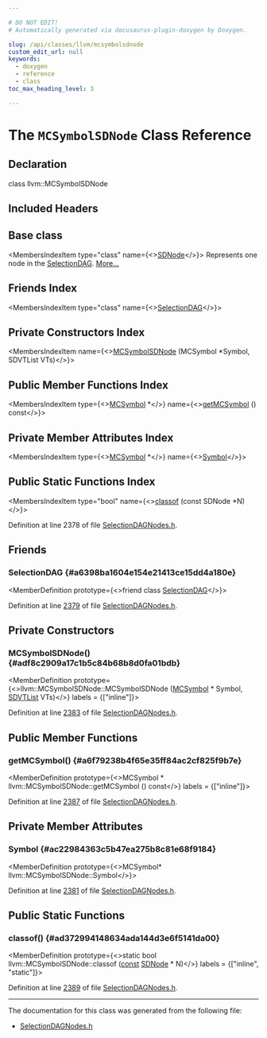 ```yaml
---

# DO NOT EDIT!
# Automatically generated via docusaurus-plugin-doxygen by Doxygen.

slug: /api/classes/llvm/mcsymbolsdnode
custom_edit_url: null
keywords:
  - doxygen
  - reference
  - class
toc_max_heading_level: 3

---
```





# The `MCSymbolSDNode` Class Reference

<DoxygenPage pluginConfig={pluginConfig}>



## Declaration

<CodeBlock>class llvm::MCSymbolSDNode</CodeBlock>

## Included Headers

<IncludesList>
<IncludesListItem
  filePath="llvm/CodeGen/SelectionDAGNodes.h"
  permalink="/docs/api/files/include/include/llvm/include/llvm/codegen/selectiondagnodes-h"
  isLocal="true" />
</IncludesList>

## Base class

<MembersIndex>

<MembersIndexItem
  type="class"
  name={<><a href="/docs/api/classes/llvm/sdnode">SDNode</a></>}>
Represents one node in the <a href="/docs/api/classes/llvm/selectiondag">SelectionDAG</a>. <a href="/docs/api/classes/llvm/sdnode/#details">More...</a>
</MembersIndexItem>

</MembersIndex>

## Friends Index

<MembersIndex>

<MembersIndexItem
  type="class"
  name={<><a href="#a6398ba1604e154e21413ce15dd4a180e">SelectionDAG</a></>}>
</MembersIndexItem>

</MembersIndex>

## Private Constructors Index

<MembersIndex>

<MembersIndexItem
  name={<><a href="#adf8c2909a17c1b5c84b68b8d0fa01bdb">MCSymbolSDNode</a> (MCSymbol &#42;Symbol, SDVTList VTs)</>}>
</MembersIndexItem>

</MembersIndex>

## Public Member Functions Index

<MembersIndex>

<MembersIndexItem
  type={<><a href="/docs/api/classes/llvm/mcsymbol">MCSymbol</a> &#42;</>}
  name={<><a href="#a6f79238b4f65e35ff84ac2cf825f9b7e">getMCSymbol</a> () const</>}>
</MembersIndexItem>

</MembersIndex>

## Private Member Attributes Index

<MembersIndex>

<MembersIndexItem
  type={<><a href="/docs/api/classes/llvm/mcsymbol">MCSymbol</a> &#42;</>}
  name={<><a href="#ac22984363c5b47ea275b8c81e68f9184">Symbol</a></>}>
</MembersIndexItem>

</MembersIndex>

## Public Static Functions Index

<MembersIndex>

<MembersIndexItem
  type="bool"
  name={<><a href="#ad372994148634ada144d3e6f5141da00">classof</a> (const SDNode &#42;N)</>}>
</MembersIndexItem>

</MembersIndex>


Definition at line 2378 of file <a href="/docs/api/files/include/include/llvm/include/llvm/codegen/selectiondagnodes-h">SelectionDAGNodes.h</a>.

<SectionDefinition>

## Friends

### SelectionDAG {#a6398ba1604e154e21413ce15dd4a180e}

<MemberDefinition
  prototype={<>friend class <a href="/docs/api/classes/llvm/selectiondag">SelectionDAG</a></>}>

Definition at line <a href="/docs/api/files/include/include/llvm/include/llvm/codegen/selectiondagnodes-h/#l02379">2379</a> of file <a href="/docs/api/files/include/include/llvm/include/llvm/codegen/selectiondagnodes-h">SelectionDAGNodes.h</a>.
</MemberDefinition>

</SectionDefinition>

<SectionDefinition>

## Private Constructors

### MCSymbolSDNode() {#adf8c2909a17c1b5c84b68b8d0fa01bdb}

<MemberDefinition
  prototype={<>llvm::MCSymbolSDNode::MCSymbolSDNode (<a href="/docs/api/classes/llvm/mcsymbol">MCSymbol</a> &#42; Symbol, <a href="/docs/api/structs/llvm/sdvtlist">SDVTList</a> VTs)</>}
  labels = {["inline"]}>

Definition at line <a href="/docs/api/files/include/include/llvm/include/llvm/codegen/selectiondagnodes-h/#l02383">2383</a> of file <a href="/docs/api/files/include/include/llvm/include/llvm/codegen/selectiondagnodes-h">SelectionDAGNodes.h</a>.
</MemberDefinition>

</SectionDefinition>

<SectionDefinition>

## Public Member Functions

### getMCSymbol() {#a6f79238b4f65e35ff84ac2cf825f9b7e}

<MemberDefinition
  prototype={<>MCSymbol &#42; llvm::MCSymbolSDNode::getMCSymbol () const</>}
  labels = {["inline"]}>

Definition at line <a href="/docs/api/files/include/include/llvm/include/llvm/codegen/selectiondagnodes-h/#l02387">2387</a> of file <a href="/docs/api/files/include/include/llvm/include/llvm/codegen/selectiondagnodes-h">SelectionDAGNodes.h</a>.
</MemberDefinition>

</SectionDefinition>

<SectionDefinition>

## Private Member Attributes

### Symbol {#ac22984363c5b47ea275b8c81e68f9184}

<MemberDefinition
  prototype={<>MCSymbol&#42; llvm::MCSymbolSDNode::Symbol</>}>

Definition at line <a href="/docs/api/files/include/include/llvm/include/llvm/codegen/selectiondagnodes-h/#l02381">2381</a> of file <a href="/docs/api/files/include/include/llvm/include/llvm/codegen/selectiondagnodes-h">SelectionDAGNodes.h</a>.
</MemberDefinition>

</SectionDefinition>

<SectionDefinition>

## Public Static Functions

### classof() {#ad372994148634ada144d3e6f5141da00}

<MemberDefinition
  prototype={<>static bool llvm::MCSymbolSDNode::classof (<a href="/docs/api/files/lib/lib/target/lib/target/aarch64/aarch64promoteconstant-cpp/#a90f8350fecae261c25be85d38b451bff">const</a> <a href="/docs/api/classes/llvm/sdnode">SDNode</a> &#42; N)</>}
  labels = {["inline", "static"]}>

Definition at line <a href="/docs/api/files/include/include/llvm/include/llvm/codegen/selectiondagnodes-h/#l02389">2389</a> of file <a href="/docs/api/files/include/include/llvm/include/llvm/codegen/selectiondagnodes-h">SelectionDAGNodes.h</a>.
</MemberDefinition>

</SectionDefinition>

<hr/>

The documentation for this class was generated from the following file:

<ul>
<li><a href="/docs/api/files/include/include/llvm/include/llvm/codegen/selectiondagnodes-h">SelectionDAGNodes.h</a></li>
</ul>

</DoxygenPage>
